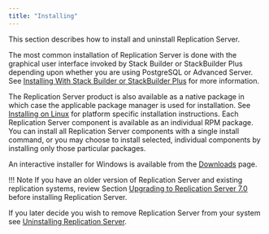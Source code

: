 ```yaml
---
title: "Installing"
---
```


<div id="installation" class="registered_link"></div>

This section describes how to install and uninstall Replication Server.

The most common installation of Replication Server is done with the graphical user interface invoked by Stack Builder or StackBuilder Plus depending upon whether you are using PostgreSQL or Advanced Server. See [Installing With Stack Builder or StackBuilder Plus](01_installing_with_stackbuilder) for more information.

The Replication Server product is also available as a native package in which case the applicable package manager is used for installation. See [Installing on Linux](03_installing_rpm_package) for platform specific installation instructions. Each Replication Server component is available as an individual RPM package. You can install all Replication Server components with a single install command, or you may choose to install selected, individual components by installing only those particular packages. 

An interactive installer for Windows is available from the [Downloads](https://www.enterprisedb.com/software-downloads-postgres#replication-server) page.

!!! Note
    If you have an older version of Replication Server and existing replication systems, review Section [Upgrading to Replication Server 7.0](../10_appendix/01_upgrading_to_xdb6_2/#upgrading_to_xdb6_2) before installing Replication Server.

If you later decide you wish to remove Replication Server from your system see [Uninstalling Replication Server](06_uninstalling_xdb_replication_server).


